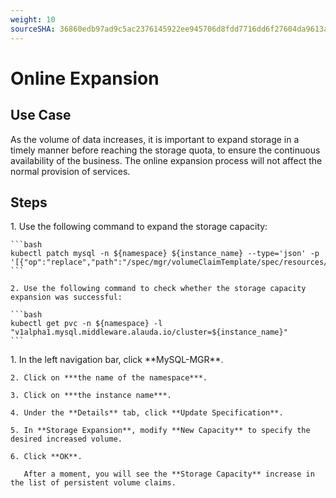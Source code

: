 ```yaml
---
weight: 10
sourceSHA: 36860edb97ad9c5ac2376145922ee945706d8fdd7716dd6f27604da9613a5542
---
```


# Online Expansion

## Use Case

As the volume of data increases, it is important to expand storage in a timely manner before reaching the storage quota, to ensure the continuous availability of the business. The online expansion process will not affect the normal provision of services.

## Steps

<Tabs>
  <Tab label="CLI">
    1. Use the following command to expand the storage capacity:

    ```bash
    kubectl patch mysql -n ${namespace} ${instance_name} --type='json' -p '[{"op":"replace","path":"/spec/mgr/volumeClaimTemplate/spec/resources/requests/storage","value":"${new_storage}"}]'
    ```

    2. Use the following command to check whether the storage capacity expansion was successful:

    ```bash
    kubectl get pvc -n ${namespace} -l "v1alpha1.mysql.middleware.alauda.io/cluster=${instance_name}"
    ```
  </Tab>

  <Tab label="Web Console">
    1. In the left navigation bar, click **MySQL-MGR**.

    2. Click on ***the name of the namespace***.

    3. Click on ***the instance name***.

    4. Under the **Details** tab, click **Update Specification**.

    5. In **Storage Expansion**, modify **New Capacity** to specify the desired increased volume.

    6. Click **OK**.

       After a moment, you will see the **Storage Capacity** increase in the list of persistent volume claims.
  </Tab>
</Tabs>
